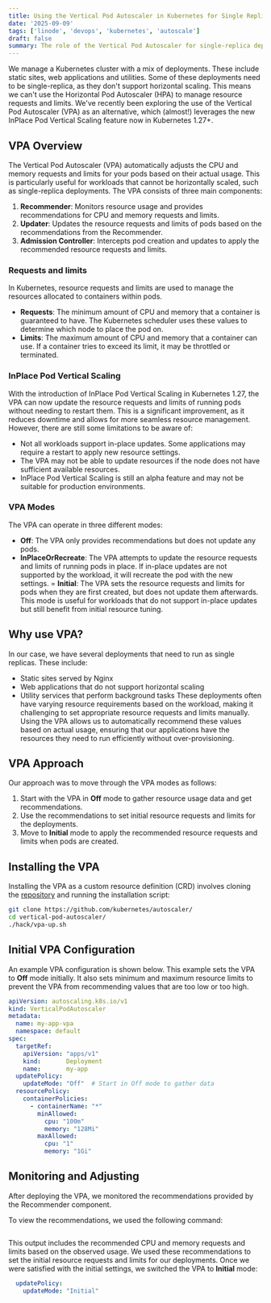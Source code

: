 ```yaml
---
title: Using the Vertical Pod Autoscaler in Kubernetes for Single Replica Deployments
date: '2025-09-09'
tags: ['linode', 'devops', 'kubernetes', 'autoscale']
draft: false
summary: The role of the Vertical Pod Autoscaler for single-replica deployments.
---
```


We manage a Kubernetes cluster with a mix of deployments. These include static sites, web applications and utilities.
Some of these deployments need to be single-replica, as they don't support horizontal scaling.
This means we can't use the Horizontal Pod Autoscaler (HPA) to manage resource requests and limits.
We've recently been exploring the use of the Vertical Pod Autoscaler (VPA) 
as an alternative, which (almost!) leverages the new InPlace Pod Vertical Scaling feature now in Kubernetes 1.27+.

## VPA Overview

The Vertical Pod Autoscaler (VPA) automatically adjusts the CPU and memory requests and limits for your pods based on their actual usage.
This is particularly useful for workloads that cannot be horizontally scaled, such as single-replica deployments.
The VPA consists of three main components:

1. **Recommender**: Monitors resource usage and provides recommendations for CPU and memory requests and limits.
2. **Updater**: Updates the resource requests and limits of pods based on the recommendations from the Recommender.
3. **Admission Controller**: Intercepts pod creation and updates to apply the recommended resource requests and limits.

### Requests and limits

In Kubernetes, resource requests and limits are used to manage the resources allocated to containers within pods.
- **Requests**: The minimum amount of CPU and memory that a container is guaranteed to have. The Kubernetes scheduler uses these values to determine which node to place the pod on.
- **Limits**: The maximum amount of CPU and memory that a container can use. If a container tries to exceed its limit, it may be throttled or terminated.

### InPlace Pod Vertical Scaling
With the introduction of InPlace Pod Vertical Scaling in Kubernetes 1.27, the VPA can now update the resource requests and limits of running pods without needing to restart them.
This is a significant improvement, as it reduces downtime and allows for more seamless resource management.
However, there are still some limitations to be aware of:
- Not all workloads support in-place updates. Some applications may require a restart to apply new resource settings.
- The VPA may not be able to update resources if the node does not have sufficient available resources.
- InPlace Pod Vertical Scaling is still an alpha feature and may not be suitable for production environments.

### VPA Modes
The VPA can operate in three different modes:
- **Off**: The VPA only provides recommendations but does not update any pods.
- **InPlaceOrRecreate**: The VPA attempts to update the resource requests and limits of running pods in place. If in-place updates are not supported by the workload, it will recreate the pod with the new settings.
= **Initial**: The VPA sets the resource requests and limits for pods when they are first created, but does not update them afterwards. This mode is useful for workloads that do not support in-place updates but still benefit from initial resource tuning.

## Why use VPA?
In our case, we have several deployments that need to run as single replicas. These include:
- Static sites served by Nginx
- Web applications that do not support horizontal scaling
- Utility services that perform background tasks
These deployments often have varying resource requirements based on the workload, making it challenging to set appropriate resource requests and limits manually.
Using the VPA allows us to automatically recommend these values based on actual usage, ensuring that our applications have the resources they need to run efficiently without over-provisioning. 

## VPA Approach

Our approach was to move through the VPA modes as follows:
1. Start with the VPA in **Off** mode to gather resource usage data and get recommendations.
2. Use the recommendations to set initial resource requests and limits for the deployments.
3. Move to **Initial** mode to apply the recommended resource requests and limits when pods are created.

## Installing the VPA
Installing the VPA as a custom resource definition (CRD) involves
cloning the [repository](https://github.com/kubernetes/autoscaler/) and running the installation script:

```bash
git clone https://github.com/kubernetes/autoscaler/
cd vertical-pod-autoscaler/
./hack/vpa-up.sh
```

## Initial VPA Configuration
An example VPA configuration is shown below. This example sets the VPA to **Off** mode initially.
It also sets minimum and maximum resource limits to prevent the VPA from recommending values that are too low or too high.
```yaml
apiVersion: autoscaling.k8s.io/v1
kind: VerticalPodAutoscaler
metadata:
  name: my-app-vpa      
  namespace: default
spec:
  targetRef:
    apiVersion: "apps/v1"
    kind:       Deployment
    name:       my-app
  updatePolicy:
    updateMode: "Off"  # Start in Off mode to gather data
  resourcePolicy:
    containerPolicies:
      - containerName: "*"
        minAllowed:
          cpu: "100m"
          memory: "128Mi"
        maxAllowed:
          cpu: "1"
          memory: "1Gi"
``` 

## Monitoring and Adjusting
After deploying the VPA, we monitored the recommendations provided by the Recommender component.

To view the recommendations, we used the following command:
```bashkubectl get vpa my-app-vpa -o yaml
```   

This output includes the recommended CPU and memory requests and limits based on the observed usage.
We used these recommendations to set the initial resource requests and limits for our deployments.
Once we were satisfied with the initial settings, we switched the VPA to **Initial** mode:
```yaml
  updatePolicy:
    updateMode: "Initial"
```
